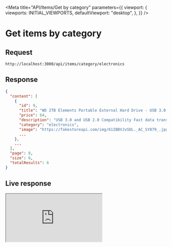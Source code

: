 
<Meta
  title="API/Items/Get by category"
  parameters={{
    viewport: {
      viewports: INITIAL_VIEWPORTS,
      defaultViewport: "desktop",
    },
  }}
/>

# Get items by category

## Request

```
http://localhost:3000/api/items/category/electronics
```

## Response

```json
{
  "content": [
    {
      "id": 9,
      "title": "WD 2TB Elements Portable External Hard Drive - USB 3.0 ",
      "price": 64,
      "description": "USB 3.0 and USB 2.0 Compatibility Fast data transfers Improve PC Performance High Capacity; Compatibility Formatted NTFS for Windows 10, Windows 8.1, Windows 7; Reformatting may be required for other operating systems; Compatibility may vary depending on user’s hardware configuration and operating system",
      "category": "electronics",
      "image": "https://fakestoreapi.com/img/61IBBVJvSDL._AC_SY879_.jpg",
      ...
    },
    ...
  ],
  "page": 0,
  "size": 6,
  "totalResults": 6
}
```

## Live response

<iframe
  width={"100%"}
  src="http://localhost:3000/api/items/category/electronics?page=0&size=6"
/>

## Source

| Type      | File location                              |
| --------- | ------------------------------------------ |
| API Route | src/pages/api/items/category/[category].ts |
| Type      | src/models/server/remote-item.model.ts     |
